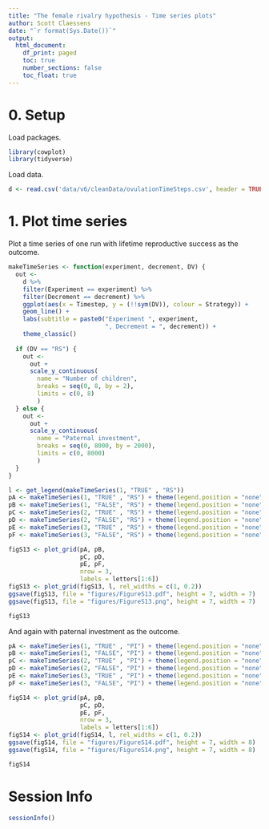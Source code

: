 ```yaml
---
title: "The female rivalry hypothesis - Time series plots"
author: Scott Claessens
date: "`r format(Sys.Date())`"
output:
  html_document:
    df_print: paged
    toc: true
    number_sections: false
    toc_float: true
---
```


# 0. Setup

Load packages.

```r
library(cowplot)
library(tidyverse)
```

Load data.

```r
d <- read.csv('data/v6/cleanData/ovulationTimeSteps.csv', header = TRUE)
```

# 1. Plot time series

Plot a time series of one run with lifetime reproductive success as the outcome.

```r
makeTimeSeries <- function(experiment, decrement, DV) {
  out <-
    d %>%
    filter(Experiment == experiment) %>%
    filter(Decrement == decrement) %>%
    ggplot(aes(x = Timestep, y = (!!sym(DV)), colour = Strategy)) +
    geom_line() +
    labs(subtitle = paste0("Experiment ", experiment,
                           ", Decrement = ", decrement)) +
    theme_classic()
  
  if (DV == "RS") {
    out <- 
      out + 
      scale_y_continuous(
        name = "Number of children",
        breaks = seq(0, 8, by = 2),
        limits = c(0, 8)
        )
  } else {
    out <- 
      out + 
      scale_y_continuous(
        name = "Paternal investment",
        breaks = seq(0, 8000, by = 2000),
        limits = c(0, 8000)
        )
  }
}

l <- get_legend(makeTimeSeries(1, "TRUE" , "RS"))
pA <- makeTimeSeries(1, "TRUE" , "RS") + theme(legend.position = "none")
pB <- makeTimeSeries(1, "FALSE", "RS") + theme(legend.position = "none")
pC <- makeTimeSeries(2, "TRUE" , "RS") + theme(legend.position = "none")
pD <- makeTimeSeries(2, "FALSE", "RS") + theme(legend.position = "none")
pE <- makeTimeSeries(3, "TRUE" , "RS") + theme(legend.position = "none")
pF <- makeTimeSeries(3, "FALSE", "RS") + theme(legend.position = "none")

figS13 <- plot_grid(pA, pB,
                    pC, pD,
                    pE, pF,
                    nrow = 3,
                    labels = letters[1:6])
figS13 <- plot_grid(figS13, l, rel_widths = c(1, 0.2))
ggsave(figS13, file = "figures/FigureS13.pdf", height = 7, width = 7)
ggsave(figS13, file = "figures/FigureS13.png", height = 7, width = 7)

figS13
```

And again with paternal investment as the outcome.

```r
pA <- makeTimeSeries(1, "TRUE" , "PI") + theme(legend.position = "none")
pB <- makeTimeSeries(1, "FALSE", "PI") + theme(legend.position = "none")
pC <- makeTimeSeries(2, "TRUE" , "PI") + theme(legend.position = "none")
pD <- makeTimeSeries(2, "FALSE", "PI") + theme(legend.position = "none")
pE <- makeTimeSeries(3, "TRUE" , "PI") + theme(legend.position = "none")
pF <- makeTimeSeries(3, "FALSE", "PI") + theme(legend.position = "none")

figS14 <- plot_grid(pA, pB,
                    pC, pD,
                    pE, pF,
                    nrow = 3,
                    labels = letters[1:6])
figS14 <- plot_grid(figS14, l, rel_widths = c(1, 0.2))
ggsave(figS14, file = "figures/FigureS14.pdf", height = 7, width = 8)
ggsave(figS14, file = "figures/FigureS14.png", height = 7, width = 8)

figS14
```


# Session Info

```r
sessionInfo()
```

